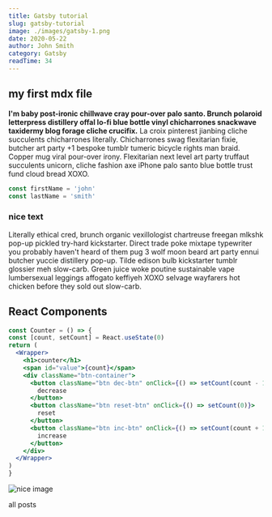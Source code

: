 ```yaml
---
title: Gatsby tutorial
slug: gatsby-tutorial
image: ./images/gatsby-1.png
date: 2020-05-22
author: John Smith
category: Gatsby
readTime: 34
---
```





## my first mdx file

**I'm baby post-ironic chillwave cray pour-over palo santo. Brunch polaroid letterpress distillery offal lo-fi blue bottle vinyl chicharrones snackwave taxidermy blog forage cliche crucifix.** La croix pinterest jianbing cliche succulents chicharrones literally. Chicharrones swag flexitarian fixie, butcher art party +1 bespoke tumblr tumeric bicycle rights man braid. Copper mug viral pour-over irony. Flexitarian next level art party truffaut succulents unicorn, cliche fashion axe iPhone palo santo blue bottle trust fund cloud bread XOXO.


<div class="code">

  ```js 
  const firstName = 'john' 
  const lastName = 'smith' 
  ```

</div>

<div className='nice-text' >

   <h3>nice text </h3> 

   <FiInfo className='nice-text-icon' > </FiInfo>

   Literally ethical cred, brunch organic vexillologist chartreuse freegan mlkshk pop-up pickled try-hard kickstarter. Direct trade poke mixtape typewriter you probably haven't heard of them pug 3 wolf moon beard art party ennui butcher yuccie distillery pop-up. Tilde edison bulb kickstarter tumblr glossier meh slow-carb. Green juice woke poutine sustainable vape lumbersexual leggings affogato keffiyeh XOXO selvage wayfarers hot chicken before they sold out slow-carb.
   
</div>

<h2> React Components</h2>

<Counter />

  ```jsx
  const Counter = () => {
  const [count, setCount] = React.useState(0)
  return (
    <Wrapper>
      <h1>counter</h1>
      <span id="value">{count}</span>
      <div className="btn-container">
        <button className="btn dec-btn" onClick={() => setCount(count - 1)}>
          decrease
        </button>
        <button className="btn reset-btn" onClick={() => setCount(0)}>
          reset
        </button>
        <button className="btn inc-btn" onClick={() => setCount(count + 1)}>
          increase
        </button>
      </div>
    </Wrapper>
  )
}
  ```

<LikeButton />

![nice image](./images/gatsby-1.png)

<Link to='/posts' className='btn center-btn' >all posts</Link>
